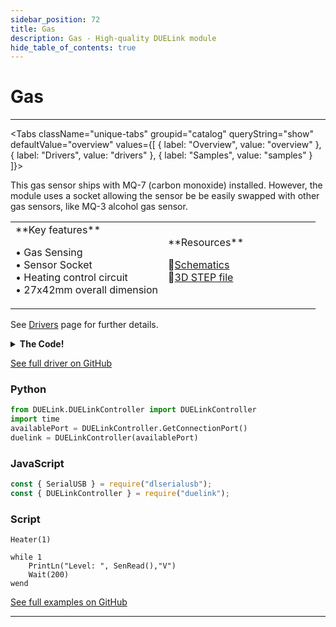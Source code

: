 ```yaml
---
sidebar_position: 72
title: Gas
description: Gas - High-quality DUELink module
hide_table_of_contents: true
---
```



# Gas

<ImageSection 
  product="segas-b"
  tagline="Gas Sensor"
/>

---

<Tabs className="unique-tabs" groupid="catalog" queryString="show" defaultValue="overview"
  values={[
    {
        label: "Overview",
        value: "overview"
    },
    {
        label: "Drivers",
        value: "drivers"
    },
    {
        label: "Samples",
        value: "samples"
    }
]}>

<TabItem value="overview">

This gas sensor ships with MQ-7 (carbon monoxide) installed. However, the module uses a socket allowing the sensor be be easily swapped with other gas sensors, like MQ-3 alcohol gas sensor.

<table><td width='50%'>
**Key features**

• Gas Sensing<br/>
• Sensor Socket<br/>
• Heating control circuit<br/>
• 27x42mm overall dimension<br/>

</td><td width='50%'>
**Resources**
 
📄[Schematics](/sch/gdl-segas-b.pdf)<br/>
🔩[3D STEP file](/3d/gdl-segas-b.step)<br/>
</td></table>

</TabItem>

<TabItem value="drivers">

See [Drivers](/docs/engine/drivers) page for further details.

<details>
<summary><strong>The Code!</strong></summary>

**Gas Driver**

```text
##### Gas Driver #####

fn DVer()
    return 1.0
fend

fn Heater(s)
    DWrite(5,s)
fend

fn SenRead()
    VRead(3)
fend

####################
```

</details>

[See full driver on GitHub](https://github.com/ghi-electronics/duelink-website/tree/main/static/code/drivers)

</TabItem>

<TabItem value="samples">

### Python

```python
from DUELink.DUELinkController import DUELinkController
import time
availablePort = DUELinkController.GetConnectionPort()
duelink = DUELinkController(availablePort)
```

### JavaScript

```javascript
const { SerialUSB } = require("dlserialusb");
const { DUELinkController } = require("duelink");
```

### Script

```text
Heater(1)

while 1
    PrintLn("Level: ", SenRead(),"V")
    Wait(200) 
wend

```

[See full examples on GitHub](https://github.com/ghi-electronics/duelink-website/tree/main/static/code/samples)

</TabItem>

</Tabs>

---

<OrderSection
    product="DUELink Gas"
    partnumber="GDL-SEGAS-B"
    price="$0.00"
/>
